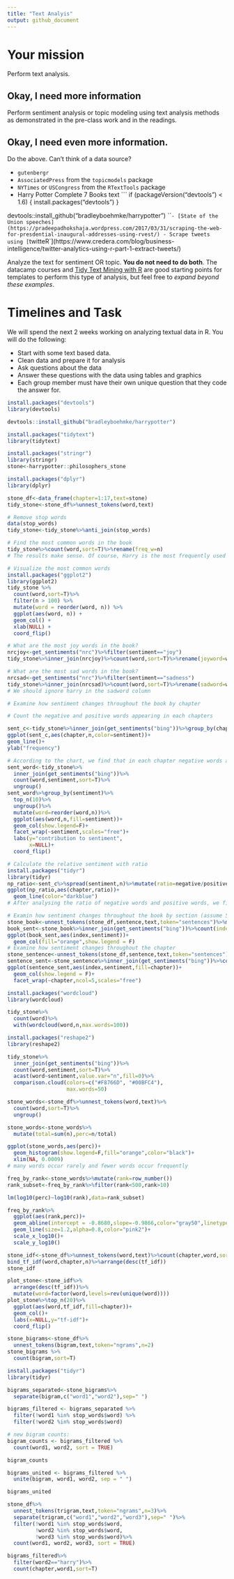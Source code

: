 ```yaml
---
title: "Text Analyis"
output: github_document
---
```





# Your mission

Perform text analysis.

## Okay, I need more information

Perform sentiment analysis or topic modeling using text analysis methods as demonstrated in the pre-class work and in the readings.

## Okay, I need even more information.

Do the above. Can't think of a data source?

- `gutenbergr`
- `AssociatedPress` from the `topicmodels` package
- `NYTimes` or `USCongress` from the `RTextTools` package
- Harry Potter Complete 7 Books text
    ```
    if (packageVersion("devtools") < 1.6) {
  install.packages("devtools")
}

devtools::install_github("bradleyboehmke/harrypotter")
    ```
- [State of the Union speeches](https://pradeepadhokshaja.wordpress.com/2017/03/31/scraping-the-web-for-presdential-inaugural-addresses-using-rvest/)
- Scrape tweets using [`twitteR`](https://www.credera.com/blog/business-intelligence/twitter-analytics-using-r-part-1-extract-tweets/)

Analyze the text for sentiment OR topic. **You do not need to do both**. The datacamp courses and [Tidy Text Mining with R](http://tidytextmining.com/) are good starting points for templates to perform this type of analysis, but feel free to *expand beyond these examples*.

# Timelines and Task


We will spend the next 2 weeks working on analyzing textual data in R. You will do the following:

- Start with some text based data.
- Clean data and prepare it for analysis
- Ask questions about the data
- Answer these questions with the data using tables and graphics
- Each group member must have their own unique question that they code the answer for. 

```r
install.packages("devtools")
library(devtools)
```

```r
devtools::install_github("bradleyboehmke/harrypotter")
```

```r
install.packages("tidytext")
library(tidytext)
```

```r
install.packages("stringr")
library(stringr)
stone<-harrypotter::philosophers_stone
```

```r
install.packages("dplyr")
library(dplyr)
```

```r
stone_df<-data_frame(chapter=1:17,text=stone)
tidy_stone<-stone_df%>%unnest_tokens(word,text)

# Remove stop words
data(stop_words)
tidy_stone<-tidy_stone%>%anti_join(stop_words)

# Find the most common words in the book
tidy_stone%>%count(word,sort=T)%>%rename(freq_w=n)
# The results make sense. Of course, Harry is the most frequently used word in the book.
```

```r
# Visualize the most common words
install.packages("ggplot2")
library(ggplot2)
tidy_stone %>% 
  count(word,sort=T)%>%
  filter(n > 100) %>%
  mutate(word = reorder(word, n)) %>%
  ggplot(aes(word, n)) +
  geom_col() +
  xlab(NULL) +
  coord_flip()
```

```r
# What are the most joy words in the book?
nrcjoy<-get_sentiments("nrc")%>%filter(sentiment=="joy")
tidy_stone%>%inner_join(nrcjoy)%>%count(word,sort=T)%>%rename(joyword=word)

# What are the most sad words in the book?
nrcsad<-get_sentiments("nrc")%>%filter(sentiment=="sadness")
tidy_stone%>%inner_join(nrcsad)%>%count(word,sort=T)%>%rename(sadword=word)
# We should ignore harry in the sadword column
```

```r
# Examine how sentiment changes throughout the book by chapter

# Count the negative and positive words appearing in each chapters

sent_c<-tidy_stone%>%inner_join(get_sentiments("bing"))%>%group_by(chapter)%>%count(sentiment,sort=T)
ggplot(sent_c,aes(chapter,n,color=sentiment))+
geom_line()+
ylab("frequency") 

# According to the chart, we find that in each chapter negative words are used more frequently than positive words. At the end of the book, negative words are more common.
sent_word<-tidy_stone%>%
  inner_join(get_sentiments("bing"))%>%
  count(word,sentiment,sort=T)%>%
  ungroup()
sent_word%>%group_by(sentiment)%>%
  top_n(10)%>%
  ungroup()%>%
  mutate(word=reorder(word,n))%>%
  ggplot(aes(word,n,fill=sentiment))+
  geom_col(show.legend=F)+
  facet_wrap(~sentiment,scales="free")+
  labs(y="contribution to sentiment",
       x=NULL)+
  coord_flip()

# Calculate the relative sentiment with ratio
install.packages("tidyr")
library(tidyr)
np_ratio<-sent_c%>%spread(sentiment,n)%>%mutate(ratio=negative/positive)
ggplot(np_ratio,aes(chapter,ratio))+
  geom_line(color="darkblue")
# After analysing the ratio of negative words and positive words, we find that even though the peak appears at chapter 15.
```

```r
# Examin how sentiment changes throughout the book by section (assume 50 lines construct a section)
stone_book<-unnest_tokens(stone_df,sentence,text,token="sentences")%>%mutate(linenumber=row_number())%>%ungroup()%>%unnest_tokens(word,sentence)
book_sent<-stone_book%>%inner_join(get_sentiments("bing"))%>%count(index=linenumber%/%50,sentiment)%>%spread(sentiment,n,fill=0)%>%mutate(sentiment=positive-negative)
ggplot(book_sent,aes(index,sentiment))+
  geom_col(fill="orange",show.legend = F)
# Examine how sentiment changes throughout the chapter
stone_sentence<-unnest_tokens(stone_df,sentence,text,token="sentences")%>%group_by(chapter)%>%mutate(linenumber=row_number())%>%ungroup()%>%unnest_tokens(word,sentence)
sentence_sent<-stone_sentence%>%inner_join(get_sentiments("bing"))%>%count(chapter,index=linenumber%/%50,sentiment)%>%spread(sentiment,n,fill=0)%>%mutate(sentiment=positive-negative)
ggplot(sentence_sent,aes(index,sentiment,fill=chapter))+
  geom_col(show.legend = F)+
  facet_wrap(~chapter,ncol=5,scales="free")
```

```r
install.packages("wordcloud")
library(wordcloud)
```

```r
tidy_stone%>%
  count(word)%>%
  with(wordcloud(word,n,max.words=100))
```

```r
install.packages("reshape2")
library(reshape2)
```

```r
tidy_stone%>%
  inner_join(get_sentiments("bing"))%>%
  count(word,sentiment,sort=T)%>%
  acast(word~sentiment,value.var="n",fill=0)%>%
  comparison.cloud(colors=c("#F8766D", "#00BFC4"),
                   max.words=50)  
```

```r
stone_words<-stone_df%>%unnest_tokens(word,text)%>%
  count(word,sort=T)%>%
  ungroup()

stone_words<-stone_words%>%
  mutate(total=sum(n),perc=n/total)

ggplot(stone_words,aes(perc))+
  geom_histogram(show.legend=F,fill="orange",color="black")+
  xlim(NA, 0.0009)
# many words occur rarely and fewer words occur frequently
```

```r
freq_by_rank<-stone_words%>%mutate(rank=row_number())
rank_subset<-freq_by_rank%>%filter(rank<500,rank>10)

lm(log10(perc)~log10(rank),data=rank_subset)

freq_by_rank%>%
  ggplot(aes(rank,perc))+
  geom_abline(intercept = -0.8680,slope=-0.9866,color="gray50",linetype=2)+
  geom_line(size=1.2,alpha=0.8,color="pink2")+
  scale_x_log10()+
  scale_y_log10()
```

```r
stone_idf<-stone_df%>%unnest_tokens(word,text)%>%count(chapter,word,sort=T)%>%
bind_tf_idf(word,chapter,n)%>%arrange(desc(tf_idf))
stone_idf
```

```r
plot_stone<-stone_idf%>%
  arrange(desc(tf_idf))%>%
  mutate(word=factor(word,levels=rev(unique(word))))
plot_stone%>%top_n(20)%>%
  ggplot(aes(word,tf_idf,fill=chapter))+
  geom_col()+
  labs(x=NULL,y="tf-idf")+
  coord_flip()
```

```r
stone_bigrams<-stone_df%>%
  unnest_tokens(bigram,text,token="ngrams",n=2)
stone_bigrams %>%
  count(bigram,sort=T)
```

```r
install.packages("tidyr")
library(tidyr)

bigrams_separated<-stone_bigrams%>%
  separate(bigram,c("word1","word2"),sep=" ")

bigrams_filtered <- bigrams_separated %>%
  filter(!word1 %in% stop_words$word) %>%
  filter(!word2 %in% stop_words$word)

# new bigram counts:
bigram_counts <- bigrams_filtered %>% 
  count(word1, word2, sort = TRUE)

bigram_counts
```

```r
bigrams_united <- bigrams_filtered %>%
  unite(bigram, word1, word2, sep = " ")

bigrams_united
```

```r
stone_df%>%
  unnest_tokens(trigram,text,token="ngrams",n=3)%>%
  separate(trigram,c("word1","word2","word3"),sep=" ")%>%
  filter(!word1 %in% stop_words$word,
         !word2 %in% stop_words$word,
         !word3 %in% stop_words$word)%>%
  count(word1, word2, word3, sort = TRUE)
```

```r
bigrams_filtered%>%
  filter(word2=="harry")%>%
  count(chapter,word1,sort=T)
```

